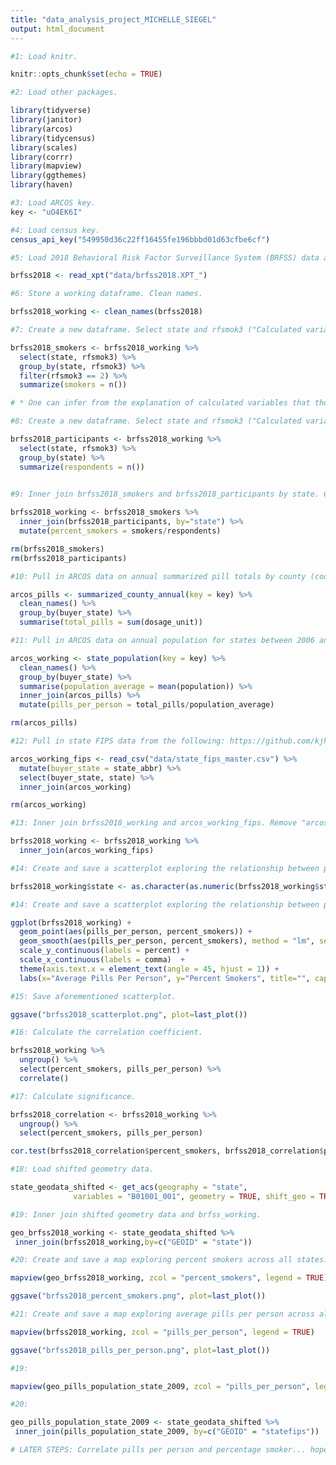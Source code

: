 ```yaml
---
title: "data_analysis_project_MICHELLE_SIEGEL"
output: html_document
---
```


```r

#1: Load knitr.

knitr::opts_chunk$set(echo = TRUE)

```

```r

#2: Load other packages.

library(tidyverse)
library(janitor)
library(arcos)
library(tidycensus)
library(scales)
library(corrr)
library(mapview)
library(ggthemes)
library(haven)

```

```r

#3: Load ARCOS key.
key <- "uO4EK6I"

```

```r

#4: Load census key.
census_api_key("549950d36c22ff16455fe196bbbd01d63cfbe6cf")

```

```r

#5: Load 2018 Behavioral Risk Factor Surveillance System (BRFSS) data and clean names. Data, codebook and explanation of calculated variables included found at: https://www.cdc.gov/brfss/annual_data/annual_2018.html.

brfss2018 <- read_xpt("data/brfss2018.XPT_")

```

```r

#6: Store a working dataframe. Clean names.

brfss2018_working <- clean_names(brfss2018)

```

```r

#7: Create a new dataframe. Select state and rfsmok3 ("Calculated variable for adults who are current smokers"). Group by state and rfsmok3. Filter for smokers* only. Create column (smokers) reflecting how many participants in each state were classified as smokers.

brfss2018_smokers <- brfss2018_working %>%
  select(state, rfsmok3) %>%
  group_by(state, rfsmok3) %>%
  filter(rfsmok3 == 2) %>%
  summarize(smokers = n())

# * One can infer from the explanation of calculated variables that those whose responses are classified as "1" can be considered non-smokers, while those whose responses are classified as "2" can be considered smokers. No assumptions can be made about those classified as "9."

```

```r

#8: Create a new dataframe. Select state and rfsmok3 ("Calculated variable for adults who are current smokers"). Group by state. Filter for smokers* only. Create column (participants) reflecting how many people in each state were counted.

brfss2018_participants <- brfss2018_working %>%
  select(state, rfsmok3) %>%
  group_by(state) %>%
  summarize(respondents = n())
 
``` 
  
```r

#9: Inner join brfss2018_smokers and brfss2018_participants by state. Create a percentage column by dividing how many participants in each state responded with each possible answer by how many participants in each state responded. Remove "brfss2018_smokers" and "brfss2018participants."

brfss2018_working <- brfss2018_smokers %>%
  inner_join(brfss2018_participants, by="state") %>%
  mutate(percent_smokers = smokers/respondents)

rm(brfss2018_smokers)
rm(brfss2018_participants)

```

```r

#10: Pull in ARCOS data on annual summarized pill totals by county (code and explanations found at https://wpinvestigative.github.io/arcos/). Clean names. Summarize total pills across all years for each state.

arcos_pills <- summarized_county_annual(key = key) %>%
  clean_names() %>%
  group_by(buyer_state) %>%
  summarise(total_pills = sum(dosage_unit))

```

```r

#11: Pull in ARCOS data on annual population for states between 2006 and 2014 (code and explanations found at https://wpinvestigative.github.io/arcos/). Clean names. Average populations across all years for each state. Mutate "pills_per_person" variable by dividing total pills across all years for each state by average populations across all years for each state. Remove "arcos_pills."

arcos_working <- state_population(key = key) %>%
  clean_names() %>%
  group_by(buyer_state) %>%
  summarise(population_average = mean(population)) %>%
  inner_join(arcos_pills) %>%
  mutate(pills_per_person = total_pills/population_average)

rm(arcos_pills)

```

```r

#12: Pull in state FIPS data from the following: https://github.com/kjhealy/fips-codes. Mutate state_abbr to form buyer_state. Select buyer_state and state. Inner join arcoss_working_fips and arcos_working by buyer state. Remove "arcos working."

arcos_working_fips <- read_csv("data/state_fips_master.csv") %>% 
  mutate(buyer_state = state_abbr) %>% 
  select(buyer_state, state) %>%
  inner_join(arcos_working)

rm(arcos_working)

```

```r

#13: Inner join brfss2018_working and arcos_working_fips. Remove "arcos working_fips."

brfss2018_working <- brfss2018_working %>%
  inner_join(arcos_working_fips)

```

```r

#14: Create and save a scatterplot exploring the relationship between percent smokers and average pills per person.

brfss2018_working$state <- as.character(as.numeric(brfss2018_working$state))

```

```r

#14: Create and save a scatterplot exploring the relationship between percent smokers and average pills per person.

ggplot(brfss2018_working) +
  geom_point(aes(pills_per_person, percent_smokers)) +
  geom_smooth(aes(pills_per_person, percent_smokers), method = "lm", se = FALSE)  +
  scale_y_continuous(labels = percent) +
  scale_x_continuous(labels = comma)  +
  theme(axis.text.x = element_text(angle = 45, hjust = 1)) +
  labs(x="Average Pills Per Person", y="Percent Smokers", title="", caption = "Source: ARCOS via WaPo and BRFSS via CDC")

```

```r

#15: Save aforementioned scatterplot.

ggsave("brfss2018_scatterplot.png", plot=last_plot())

```

```r

#16: Calculate the correlation coefficient.

brfss2018_working %>%
  ungroup() %>%
  select(percent_smokers, pills_per_person) %>%
  correlate()

```

```r

#17: Calculate significance.

brfss2018_correlation <- brfss2018_working %>%
  ungroup() %>%
  select(percent_smokers, pills_per_person) 

cor.test(brfss2018_correlation$percent_smokers, brfss2018_correlation$pills_per_person)

```

```r

#18: Load shifted geometry data.

state_geodata_shifted <- get_acs(geography = "state",
              variables = "B01001_001", geometry = TRUE, shift_geo = TRUE)

```

```r

#19: Inner join shifted geometry data and brfss_working.

geo_brfss2018_working <- state_geodata_shifted %>%
 inner_join(brfss2018_working,by=c("GEOID" = "state"))

```

```r

#20: Create and save a map exploring percent smokers across all states.

mapview(geo_brfss2018_working, zcol = "percent_smokers", legend = TRUE)

ggsave("brfss2018_percent_smokers.png", plot=last_plot())

```

```r

#21: Create and save a map exploring average pills per person across all states.

mapview(brfss2018_working, zcol = "pills_per_person", legend = TRUE)

ggsave("brfss2018_pills_per_person.png", plot=last_plot())

```

```r

#19: 

mapview(geo_pills_population_state_2009, zcol = "pills_per_person", legend = TRUE)

```

```r

#20:

geo_pills_population_state_2009 <- state_geodata_shifted %>%
 inner_join(pills_population_state_2009, by=c("GEOID" = "statefips"))

```

```r

# LATER STEPS: Correlate pills per person and percentage smoker... hopefully we're learning that when we learn "relationships" this week? Either way, create a scatterplot (visualization #1) and a map (visualization #2). If need be, incorporate data cleaning steps we haven't learned yet.

```

